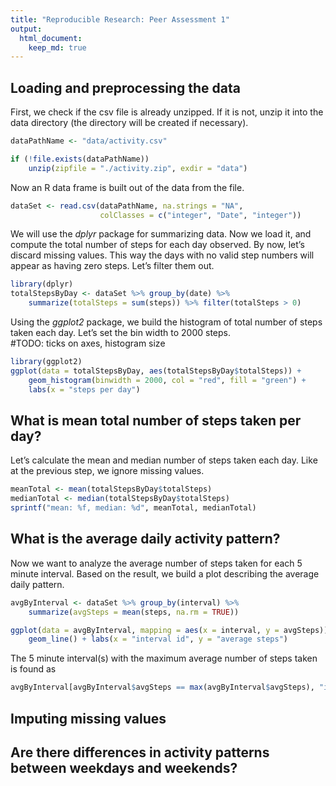 ```yaml
---
title: "Reproducible Research: Peer Assessment 1"
output: 
  html_document:
    keep_md: true
---
```



## Loading and preprocessing the data

First, we check if the csv file is already unzipped. If it is not, unzip it into
the data directory (the directory will be created if necessary).

```r
dataPathName <- "data/activity.csv"

if (!file.exists(dataPathName))
    unzip(zipfile = "./activity.zip", exdir = "data")
```

Now an R data frame is built out of the data from the file.

```r
dataSet <- read.csv(dataPathName, na.strings = "NA", 
                    colClasses = c("integer", "Date", "integer"))
```

We will use the *dplyr* package for summarizing data.
Now we load it, and compute the total number of steps for each day observed.
By now, let's discard missing values. This way the days with no valid step numbers
will appear as having zero steps. Let's filter them out.

```r
library(dplyr)
totalStepsByDay <- dataSet %>% group_by(date) %>% 
    summarize(totalSteps = sum(steps)) %>% filter(totalSteps > 0)
```

Using the *ggplot2* package, we build the histogram of total number of steps taken
each day. Let's set the bin width to 2000 steps.  
#TODO: ticks on axes, histogram size

```r
library(ggplot2)
ggplot(data = totalStepsByDay, aes(totalStepsByDay$totalSteps)) +
    geom_histogram(binwidth = 2000, col = "red", fill = "green") + 
    labs(x = "steps per day")
```

## What is mean total number of steps taken per day?

Let's calculate the mean and median number of steps taken each day.
Like at the previous step, we ignore missing values.

```r
meanTotal <- mean(totalStepsByDay$totalSteps)
medianTotal <- median(totalStepsByDay$totalSteps)
sprintf("mean: %f, median: %d", meanTotal, medianTotal)
```

## What is the average daily activity pattern?

Now we want to analyze the average number of steps taken for each 5 minute interval.
Based on the result, we build a plot describing the average daily pattern.

```r
avgByInterval <- dataSet %>% group_by(interval) %>%
    summarize(avgSteps = mean(steps, na.rm = TRUE))

ggplot(data = avgByInterval, mapping = aes(x = interval, y = avgSteps)) +
    geom_line() + labs(x = "interval id", y = "average steps")
```

The 5 minute interval(s) with the maximum average number of steps taken
is found as

```r
avgByInterval[avgByInterval$avgSteps == max(avgByInterval$avgSteps), "interval"]
```

## Imputing missing values



## Are there differences in activity patterns between weekdays and weekends?
